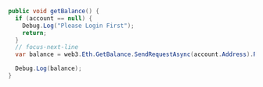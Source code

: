 ```cs
public void getBalance() {
  if (account == null) {
    Debug.Log("Please Login First");
    return;
  }
  // focus-next-line
  var balance = web3.Eth.GetBalance.SendRequestAsync(account.Address).Result.Value;

  Debug.Log(balance);
}
```
